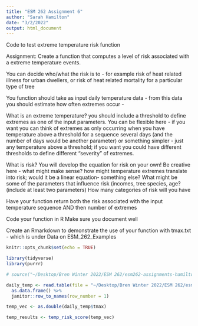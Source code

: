 ```yaml
---
title: "ESM 262 Assignment 6"
author: "Sarah Hamilton"
date: "3/2/2022"
output: html_document
---
```


Code to test extreme temperature risk function

Assignment:
Create a function that computes a level of risk associated with a extreme temperature events.

You can decide who/what the risk is to - for example risk of heat related illness for urban dwellers, or risk of heat related mortality for a particular type of tree

You function should take as input daily temperature data - from this data you should estimate how often extremes occur -

What is an extreme temperature? you should include a threshold to define extremes as one of the input parameters. You can be flexible here - if you want you can think of extremes as only occurring when you have temperature above a threshold for a sequence several days (and the number of days would be another parameter) or something simpler - just any temperature above a threshold; if you want you could have different thresholds to define different “severity” of extremes.

What is risk? You will develop the equation for risk on your own! Be creative here - what might make sense? how might temperature extremes translate into risk; would it be a linear equation- something else? What might be some of the parameters that influence risk (incomes, tree species, age? (include at least two parameters) How many categories of risk will you have

Have your function return both the risk associated with the input temperature sequence AND then number of extremes

Code your function in R Make sure you document well

Create an Rmarkdown to demonstrate the use of your function with tmax.txt - which is under Data on ESM_262_Examples

```r
knitr::opts_chunk$set(echo = TRUE)

library(tidyverse)
library(purrr)
```

```r
# source("~/Desktop/Bren Winter 2022/ESM 262/esm262-assignments-hamilton/R/temp_risk_score.R")

daily_temp <- read.table(file = "~/Desktop/Bren Winter 2022/ESM 262/esm262-assignments-hamilton/data/tmax.txt") %>%
  as.data.frame() %>%
  janitor::row_to_names(row_number = 1)

temp_vec <- as.double(daily_temp$tmax)

temp_results <- temp_risk_score(temp_vec)
```

